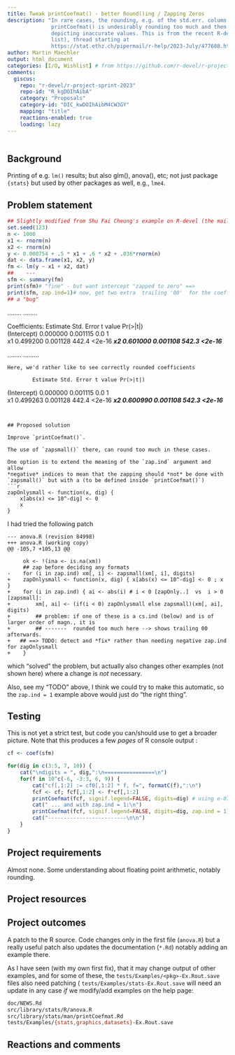 ```yaml
---
title: Tweak printCoefmat() - better Round()ing / Zapping Zeros
description: "In rare cases, the rounding, e.g. of the std.err. column in
              printCoefmat() is undesirably rounding too much and then
			  depicting inaccurate values. This is from the recent R-devel (mailing
			  list), thread starting at
			  https://stat.ethz.ch/pipermail/r-help/2023-July/477688.html"
author: Martin Maechler
output: html_document
categories: [I/O, Wishlist] # from https://github.com/r-devel/r-project-sprint-2023/labels
comments:
  giscus: 
    repo: "r-devel/r-project-sprint-2023"
    repo-id: "R_kgDOIhAibA"
    category: "Proposals"
    category-id: "DIC_kwDOIhAibM4CW3GY"
    mapping: "title"
    reactions-enabled: true
    loading: lazy
---
```


```{=html}
<!-- 
This template is based on https://contributor.r-project.org/r-project-sprint-2023/projects/quartz-alpha-mask/.
The sections are provided as a guide and may not be appropriate to your proposal, feel free to skip or change sections.

Please label any R code chunks, especially those producing images.
-->
```
```r

```

## Background

Printing of e.g.  `lm()` results; but also glm(), anova(), etc; not just
package `{stats}` but used by other packages as well, e.g., `lme4`.

## Problem statement

```r
## Slightly modified from Shu Fai Cheung's example on R-devel (the mailing list)
set.seed(123)
n <- 1000
x1 <- rnorm(n)
x2 <- rnorm(n)
y <- 0.000754 + .5 * x1 + .6 * x2 + .036*rnorm(n)
dat <- data.frame(x1, x2, y)
fm <- lm(y ~ x1 + x2, dat)
##    ---
sfm <- summary(fm)
print(sfm)# "fine" - but want intercept "zapped to zero" ==>
print(sfm, zap.ind=1)# now, get two extra  trailing '00'  for the coefficient column
## a "bug"
```
........
........

Coefficients:
            Estimate Std. Error t value Pr(>|t|)    
(Intercept) 0.000000   0.001115     0.0        1    
x1          0.499200   0.001128   442.4   <2e-16 ***
x2          0.601000   0.001108   542.3   <2e-16 ***

........
.........
```
Here, we'd rather like to see correctly rounded coefficients
```
            Estimate Std. Error t value Pr(>|t|)    
(Intercept) 0.000000   0.001115     0.0        1    
x1          0.499263   0.001128   442.4   <2e-16 ***
x2          0.600990   0.001108   542.3   <2e-16 ***
```


## Proposed solution

Improve `printCoefmat()`.

The use of `zapsmall()` there, can round too much in these cases.

One option is to extend the meaning of the `zap.ind` argument and allow
*negative* indices to mean that the zapping should *not* be done with
`zapsmall()` but with a (to be defined inside `printCoefmat()`)
```r
zapOnlysmall <- function(x, dig) {
    x[abs(x) <= 10^-dig] <- 0
    x
}
```

I had tried the following patch

```
--- anova.R	(revision 84998)
+++ anova.R	(working copy)
@@ -105,7 +105,13 @@
 
     ok <- !(ina <- is.na(xm))
     ## zap before deciding any formats
-    for (i in zap.ind) xm[, i] <- zapsmall(xm[, i], digits)
+    zapOnlysmall <- function(x, dig) { x[abs(x) <= 10^-dig] <- 0 ; x }
+    for (i in zap.ind) { ai <- abs(i) # i < 0 [zapOnly..]  vs  i > 0 [zapsmall]:
+        xm[, ai] <- (if(i < 0) zapOnlysmall else zapsmall)(xm[, ai], digits)
+        ## problem: if one of these is a cs.ind (below) and is of larger order of magn., it is
+        ## -------  rounded too much here --> shows trailing 00 afterwards.
+	## ==> TODO: detect and *fix* rather than needing negative zap.ind for zapOnlysmall
+    }
```

which "solved" the problem, but actually also changes other examples
(not shown here) where a change is *not* necessary.

Also, see my "TODO" above, I think we could try to make this automatic, so
the  `zap.ind = 1` example above would just do "the right thing".


## Testing

This is not yet a strict test,
but code you can/should use to get a broader picture.
Note that this produces a few _pages_ of R console output :

```r
cf <- coef(sfm)

for(dig in c(3:5, 7, 10)) {
    cat("\ndigits = ", dig,":\n================\n")
    for(f in 10^c(-6, -3:3, 6, 9)) {
        cat("cf[,1:2] := cf0[,1:2] * f, f=", formatC(f),":\n")
        fcf <- cf; fcf[,1:2] <- f*cf[,1:2]
        printCoefmat(fcf, signif.legend=FALSE, digits=dig) # using e-07 for intercept --> everything in sci.format
        cat(" ... and with zap.ind = 1:\n")
        printCoefmat(fcf, signif.legend=FALSE, digits=dig, zap.ind = 1)
        cat("-------------------------\n\n")
    }
}
```

## Project requirements

Almost none.  Some understanding about floating point arithmetic, notably rounding.

## Project resources

## Project outcomes

A patch to the R source.  Code changes only in the first file (`anova.R`)
but a really useful patch also updates the documentation (`*.Rd`) notably
adding an example there.

As I have seen (with my own first fix), that it may change output of other
examples, and for some of these, the `tests/Examples/<pkg>-Ex.Rout.save`
files also need patching ( `tests/Examples/stats-Ex.Rout.save` will need an
update in any case *if* we modify/add examples on the help page:

```sh
doc/NEWS.Rd
src/library/stats/R/anova.R
src/library/stats/man/printCoefmat.Rd
tests/Examples/{stats,graphics,datasets}-Ex.Rout.save
```


## Reactions and comments

```{=html}
<!-- 
Please leave the Reactions and comments section
- a Giscus comment box will be automatically added here 
-->
```
